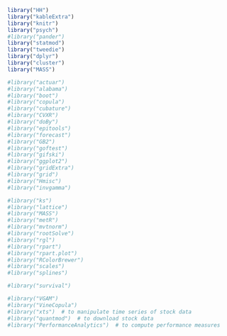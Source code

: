 
```r
library("HH")
library("kableExtra")
library("knitr")
library("psych")
#library("pander")
library("statmod")
library("tweedie")
library("dplyr")
library("cluster")
library("MASS")

#library("actuar")
#library("alabama")
#library("boot")
#library("copula")
#library("cubature")
#library("CVXR")
#library("doBy")
#library("epitools")
#library("forecast")
#library("GB2")
#library("goftest")
#library("gifski")
#library("ggplot2")
#library("gridExtra")
#library("grid")
#library("Hmisc")
#library("invgamma")

#library("ks")
#library("lattice")
#library("MASS")
#library("metR")
#library("mvtnorm")
#library("rootSolve")
#library("rgl")
#library("rpart")
#library("rpart.plot")
#library("RColorBrewer")
#library("scales")
#library("splines")

#library("survival")

#library("VGAM")
#library("VineCopula")
#library("xts")  # to manipulate time series of stock data
#library("quantmod")  # to download stock data
#library("PerformanceAnalytics")  # to compute performance measures

```

